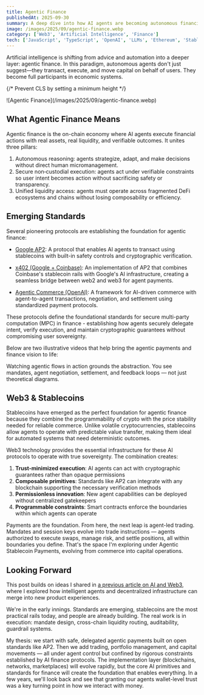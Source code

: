 ```yaml
---
title: Agentic Finance
publishedAt: 2025-09-30
summary: A deep dive into how AI agents are becoming autonomous financial actors with the ability to transact, execute, and move capital
image: /images/2025/09/agentic-finance.webp
category: ['Web3', 'Artificial Intelligence', 'Finance']
tech: ['JavaScript', 'TypeScript', 'OpenAI', 'LLMs', 'Ethereum', 'Stablecoins']
---
```


Artificial intelligence is shifting from advice and automation into a deeper layer: agentic finance. In this paradigm, autonomous agents don't just suggest—they transact, execute, and move capital on behalf of users. They become full participants in economic systems.

{/* Prevent CLS by setting a minimum height */}
<div style={{ minHeight: '300px' }}>
![Agentic Finance](/images/2025/09/agentic-finance.webp)
</div>

## What Agentic Finance Means

Agentic finance is the on-chain economy where AI agents execute financial actions with real assets, real liquidity, and verifiable outcomes. It unites three pillars:

1. Autonomous reasoning: agents strategize, adapt, and make decisions without direct human micromanagement.
2. Secure non‑custodial execution: agents act under verifiable constraints so user intent becomes action without sacrificing safety or transparency.
3. Unified liquidity access: agents must operate across fragmented DeFi ecosystems and chains without losing composability or efficiency.

## Emerging Standards

Several pioneering protocols are establishing the foundation for agentic finance:

* [Google AP2](https://cloud.google.com/blog/products/ai-machine-learning/announcing-agents-to-payments-ap2-protocol): A protocol that enables AI agents to transact using stablecoins with built-in safety controls and cryptographic verification.

* [x402 (Google + Coinbase)](https://www.coinbase.com/developer-platform/discover/launches/google_x402): An implementation of AP2 that combines Coinbase's stablecoin rails with Google's AI infrastructure, creating a seamless bridge between web2 and web3 for agent payments.

* [Agentic Commerce (OpenAI)](https://openai.com/research/agentic-commerce): A framework for AI-driven commerce with agent-to-agent transactions, negotiation, and settlement using standardized payment protocols.

These protocols define the foundational standards for secure multi-party computation (MPC) in finance - establishing how agents securely delegate intent, verify execution, and maintain cryptographic guarantees without compromising user sovereignty.

Below are two illustrative videos that help bring the agentic payments and finance vision to life:

<YouTube id="vtB9YyC73yc" title="Agentic Finance Video 1" />

<div className="my-4"></div>

<YouTube id="C6qcZdtIv54" title="Agentic Finance Video 2" />

Watching agentic flows in action grounds the abstraction. You see mandates, agent negotiation, settlement, and feedback loops — not just theoretical diagrams.

## Web3 & Stablecoins

Stablecoins have emerged as the perfect foundation for agentic finance because they combine the programmability of crypto with the price stability needed for reliable commerce. Unlike volatile cryptocurrencies, stablecoins allow agents to operate with predictable value transfer, making them ideal for automated systems that need deterministic outcomes.

Web3 technology provides the essential infrastructure for these AI protocols to operate with true sovereignty. The combination creates:

1. **Trust-minimized execution**: AI agents can act with cryptographic guarantees rather than opaque permissions
2. **Composable primitives**: Standards like AP2 can integrate with any blockchain supporting the necessary verification methods
3. **Permissionless innovation**: New agent capabilities can be deployed without centralized gatekeepers
4. **Programmable constraints**: Smart contracts enforce the boundaries within which agents can operate

Payments are the foundation. From here, the next leap is agent-led trading. Mandates and session keys evolve into trade instructions — agents authorized to execute swaps, manage risk, and settle positions, all within boundaries you define. That's the space I'm exploring under Agentic Stablecoin Payments, evolving from commerce into capital operations.

## Looking Forward

This post builds on ideas I shared in [a previous article on AI and Web3](/blog/2024-07-ai-and-web3), where I explored how intelligent agents and decentralized infrastructure can merge into new product experiences.

We're in the early innings. Standards are emerging, stablecoins are the most practical rails today, and people are already building. The real work is in execution: mandate design, cross-chain liquidity routing, auditability, guardrail systems.

My thesis: we start with safe, delegated agentic payments built on open standards like AP2. Then we add trading, portfolio management, and capital movements — all under agent control but confined by rigorous constraints established by AI finance protocols. The implementation layer (blockchains, networks, marketplaces) will evolve rapidly, but the core AI primitives and standards for finance will create the foundation that enables everything. In a few years, we'll look back and see that granting our agents wallet-level trust was a key turning point in how we interact with money.
